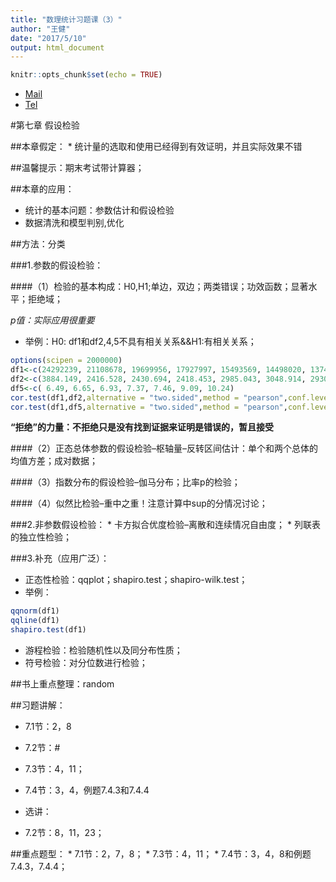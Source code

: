 ```yaml
---
title: "数理统计习题课（3）"
author: "王健"
date: "2017/5/10"
output: html_document
---
```


```r
knitr::opts_chunk$set(echo = TRUE)
```
* [Mail](www.1061738569@qq.com)
* [Tel](18059801730)

#第七章 假设检验

##本章假定：
* 统计量的选取和使用已经得到有效证明，并且实际效果不错

##温馨提示：期末考试带计算器；

##本章的应用：

* 统计的基本问题：参数估计和假设检验
* 数据清洗和模型判别,优化

##方法：分类

###1.参数的假设检验：

####（1）检验的基本构成：H0,H1;单边，双边；两类错误；功效函数；显著水平；拒绝域；

*p值：实际应用很重要*

* 举例：H0: df1和df2,4,5不具有相关关系&&H1:有相关关系；

```r
options(scipen = 2000000)
df1<-c(24292239, 21108678, 19699956, 17927997, 15493569, 14498020, 13748884)
df2<-c(3884.149, 2416.528, 2430.694, 2418.453, 2985.043, 3048.914, 2930.657)
df5<-c( 6.49, 6.65, 6.93, 7.37, 7.46, 9.09, 10.24)
cor.test(df1,df2,alternative = "two.sided",method = "pearson",conf.level = 0.95)
cor.test(df1,df5,alternative = "two.sided",method = "pearson",conf.level = 0.95)

```


**“拒绝”的力量：不拒绝只是没有找到证据来证明是错误的，暂且接受**

####（2）正态总体参数的假设检验--枢轴量--反转区间估计：单个和两个总体的均值方差；成对数据；

####（3）指数分布的假设检验--伽马分布；比率p的检验；

####（4）似然比检验--重中之重！注意计算中sup的分情况讨论；

###2.非参数假设检验：
* 卡方拟合优度检验--离散和连续情况自由度；
* 列联表的独立性检验；

###3.补充（应用广泛）：

* 正态性检验：qqplot；shapiro.test；shapiro-wilk.test；
* 举例：
```r
qqnorm(df1)
qqline(df1)
shapiro.test(df1)

```
* 游程检验：检验随机性以及同分布性质；
* 符号检验：对分位数进行检验；

##书上重点整理：random

##习题讲解：

* 7.1节：2，8
* 7.2节：#
* 7.3节：4，11；
* 7.4节：3，4，例题7.4.3和7.4.4

* 选讲：
* 7.2节：8，11，23；

##重点题型：
* 7.1节：2，7，8；
* 7.3节：4，11；
* 7.4节：3，4，8和例题7.4.3，7.4.4；






